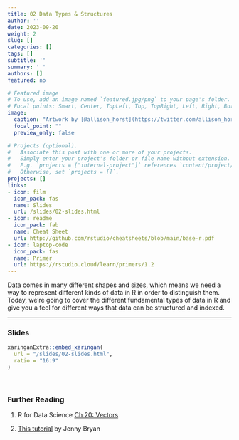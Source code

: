 ```yaml
---
title: 02 Data Types & Structures
author: ''
date: 2023-09-20
weight: 2
slug: []
categories: []
tags: []
subtitle: ''
summary: ' '
authors: []
featured: no

# Featured image
# To use, add an image named `featured.jpg/png` to your page's folder.
# Focal points: Smart, Center, TopLeft, Top, TopRight, Left, Right, BottomLeft, Bottom, BottomRight.
image:
  caption: "Artwork by [@allison_horst](https://twitter.com/allison_horst)"
  focal_point: ""
  preview_only: false

# Projects (optional).
#   Associate this post with one or more of your projects.
#   Simply enter your project's folder or file name without extension.
#   E.g. `projects = ["internal-project"]` references `content/project/deep-learning/index.md`.
#   Otherwise, set `projects = []`.
projects: []
links:
- icon: film
  icon_pack: fas
  name: Slides
  url: /slides/02-slides.html
- icon: readme
  icon_pack: fab
  name: Cheat Sheet
  url: http://github.com/rstudio/cheatsheets/blob/main/base-r.pdf
- icon: laptop-code
  icon_pack: fas
  name: Primer
  url: https://rstudio.cloud/learn/primers/1.2
---
```


Data comes in many different shapes and sizes, which means we need a way to represent different kinds of data in R in order to distinguish them. Today, we're going to cover the different fundamental types of data in R and give you a feel for different ways that data can be structured and indexed. 

***

### Slides

```r
xaringanExtra::embed_xaringan(
  url = "/slides/02-slides.html",
  ratio = "16:9"
)
```

<br>

### Further Reading

:::book

1. R for Data Science [Ch 20: Vectors](https://r4ds.had.co.nz/vectors.html)

2. [This tutorial](https://jennybc.github.io/purrr-tutorial/bk00_vectors-and-lists.html) by Jenny Bryan
:::
